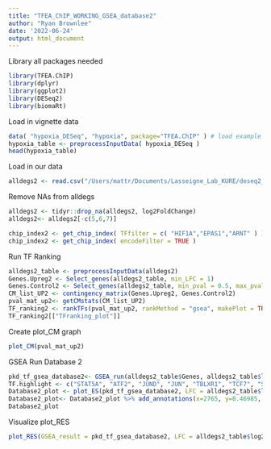---
title: "TFEA_ChIP_WORKING_GSEA_database2"
author: "Ryan Brownlee"
date: '2022-06-24'
output: html_document
---
Library all packages needed
```{r}
library(TFEA.ChIP)
library(dplyr)
library(ggplot2)
library(DESeq2)
library(biomaRt)
```

Load in vignette data
```{r}
data( "hypoxia_DESeq", "hypoxia", package="TFEA.ChIP" ) # load example datasets
hypoxia_table <- preprocessInputData( hypoxia_DESeq )
head(hypoxia_table)
```
Load in our data
```{r}
alldegs2 <- read.csv("/Users/mattr/Documents/Lasseigne_Lab_KURE/deseq2_fullres_19_database2.csv")
```
Remove NAs from alldegs
```{r}
alldegs2 <- tidyr::drop_na(alldegs2, log2FoldChange)
alldegs2<- alldegs2[-c(5,6,7)]
```

```{r}
chip_index2 <- get_chip_index( TFfilter = c( "HIF1A","EPAS1","ARNT" ) )
chip_index2 <- get_chip_index( encodeFilter = TRUE )
```
Run TF Ranking
```{r}
alldegs2_table <- preprocessInputData(alldegs2)
Genes.Upreg2 <- Select_genes(alldegs2_table, min_LFC = 1)
Genes.Control2 <- Select_genes(alldegs2_table, min_pval = 0.5, max_pval = 1, min_LFC = -0.25, max_LFC = 0.25)
CM_list_UP2 <- contingency_matrix(Genes.Upreg2, Genes.Control2)
pval_mat_up2<- getCMstats(CM_list_UP2)
TF_ranking2 <- rankTFs(pval_mat_up2, rankMethod = "gsea", makePlot = TRUE)
TF_ranking2[["TFranking_plot"]]
```
Create plot_CM graph
```{r}
plot_CM(pval_mat_up2)
```
GSEA Run Database 2
```{r}
pkd_tf_gsea_database2<- GSEA_run(alldegs2_table$Genes, alldegs2_table$log2FoldChange, chip_index2, get.RES = TRUE)
TF.highlight <- c("STAT5A", "ATF2", "JUND", "JUN", "TBLXR1", "TCF7", "STAT3", "SMC3", "TEAD4", "RAD21", "CTCF", "NFIC", "IKZF1", "EBF1", "FOSL2", "SMC3", "GATA2", "SOX6", "PLRG1", "YBX1", "CUX1", "EZH2", "EP300", "SUZ12", "NONO", "CEBPB", "EBF1", "MEF2A", "RNF2", "RXRA")
Database2_plot <- plot_ES(pkd_tf_gsea_database2, LFC = alldegs2_table$log2FoldChange, specialTF = TF.highlight, TF_colors = TRUE)
Database2_plot<- Database2_plot %>% add_annotations(x=2765, y=0.46985, xref= "x", yref= "y", text = "ENCSR968QDP.SMARCE1.Hep-G2", xanchor='right', showarrow = F)
Database2_plot
```
Visualize plot_RES
```{r}
plot_RES(GSEA_result = pkd_tf_gsea_database2, LFC = alldegs2_table$log2FoldChange, TF = c("SOX6", "PLRG1", "YBX1", "CUX1", "EZH2", "EP300", "SUZ12","NONO", "CEBPB", "EBF1", "MEF2A", "RNF2", "RXRA", "JUND", "JUN", "TBLIXR1", "TCF7", "SMC3", "TEAD4", "RAD21", "CTCF", "NFIC", "FOSL2", "SMC3", "GATA2", "STAT5A", "JUND"), Accession = c("ENCSR543BVU.SOX6.Hep-G2", "ENCSR019KPC.PLRG1.Hep-G2", "ENCSR799GOY.YBX1.Hep-G2", "ENCSR205SKQ.YBX1.GM12878", "ENCSR000DYR.CUX1.GM12878", "ENCSR000ARI.EZH2.Hep-G2", "ENCSR000ASY.EZH2.WA01", "ENCSR000DZG.EP300.GM12878", "ENCSR000DZD.EP300.GM12878", "ENCSR000ECV.EP300.HeLa-S3", "ENCSR091BOQ.SUZ12.GM12878", "ENCSR476BQA.NONO.Hep-G2","ENCSR000BRX.CEBPB.GM12878", "ENCSR000DZQ.EBF1.GM12878", "ENCSR000DZQ.EBF1.GM12878", "ENCSR000BVC.MEF2A.SK-N-SH", "ENCSR784VUY.RNF2.WA01", "ENCSR000BVG.RXRA.SK-N-SH", "ENCSR000BSK.JUND.SK-N-SH", "ENCSR000EDG.JUN.HeLa-S3", "ENCSR000EFA.JUN.endothelial_umbilical-vein", "ENCSR501DKS.TCF7.GM12878", "ENCSR000EDC.STAT3.HeLa-S3", "ENCSR000BUQ.TEAD4.SK-N-SH", "ENCSR635OSG.RAD21.liver", "ENCSR000DLK.CTCF.WA01", "ENCSR000BNH.CTCF.WA01", "ENCSR000ALA.CTCF.endothelial_umbilical-vein", "ENCSR000BRN.NFIC.GM12878", "ENCSR000BVB.FOSL2.SK-N-SH", "ENCSR000DZP.SMC3.GM12878", "ENCSR000EVW.GATA2.endothelial_umbilical-vein", "ENCSR000BMY.RAD21.GM12878", "ENCSR000EAC.RAD21.GM12878", "ENCSR000BQZ.STAT5A.GM12878", "ENCSR000BSK.JUND.SK-N-SH"))
```


